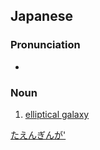 ==Japanese==
{{ja-kanjitab|だ|えん|ぎん|が|sort=だえんぎんが}}

===Pronunciation===
* {{ja-pron|だえん ぎんが|yomi=o}}

===Noun===
{{ja-noun|だえん ぎんが}}

# {{lb|ja|astronomy}} [[elliptical galaxy]]

[[Category:ja:Astronomy|たえんぎんが']]
